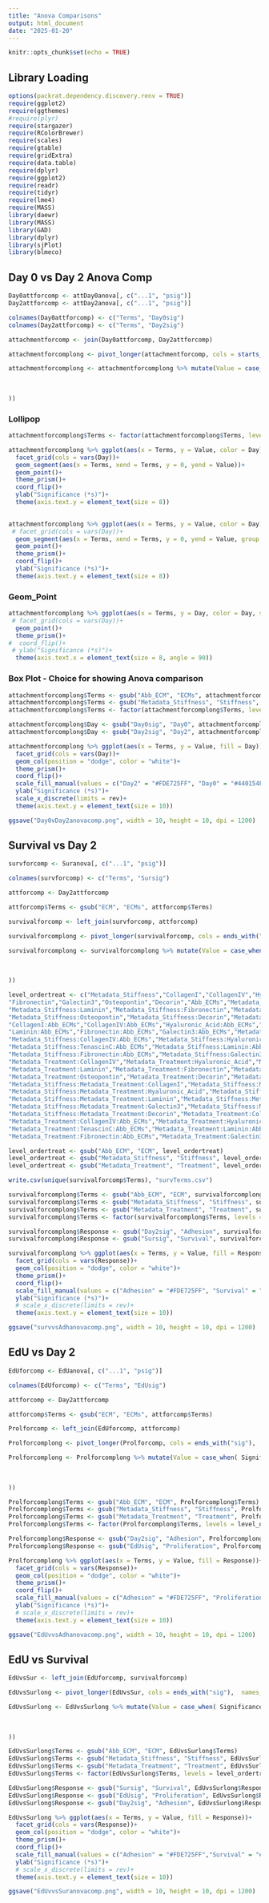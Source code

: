 ```yaml
---
title: "Anova Comparisons"
output: html_document
date: "2025-01-20"
---
```


```r
knitr::opts_chunk$set(echo = TRUE)
```

## Library Loading
```r
options(packrat.dependency.discovery.renv = TRUE)
require(ggplot2)
require(ggthemes)
#require(plyr)
require(stargazer)
require(RColorBrewer)
require(scales)
require(gtable)
require(gridExtra)
require(data.table)
require(dplyr)
require(ggplot2)
require(readr)
require(tidyr)
require(lme4)
require(MASS)
library(daewr)
library(MASS)
library(GAD)
library(dplyr)
library(sjPlot)
library(blmeco)
```
## Day 0 vs Day 2 Anova Comp
```r
Day0attforcomp <- attDay0anova[, c("...1", "psig")]
Day2attforcomp <- attDay2anova[, c("...1", "psig")]

colnames(Day0attforcomp) <- c("Terms", "Day0sig")
colnames(Day2attforcomp) <- c("Terms", "Day2sig")

attachmentforcomp <- join(Day0attforcomp, Day2attforcomp)
```

```r
attachmentforcomplong <- pivot_longer(attachmentforcomp, cols = starts_with("Day"),  names_to = "Day", values_to = "Significance")

attachmentforcomplong <- attachmentforcomplong %>% mutate(Value = case_when( Significance == NA ~ 0,
                                                                             Significance == "*" ~ 1,
                                                                             Significance == "**" ~ 2,
                                                                             Significance == "***" ~ 3
))
```
### Lollipop
```r
attachmentforcomplong$Terms <- factor(attachmentforcomplong$Terms, levels = unique(attachmentforcomplong$Terms))

attachmentforcomplong %>% ggplot(aes(x = Terms, y = Value, color = Day))+
  facet_grid(cols = vars(Day))+
  geom_segment(aes(x = Terms, xend = Terms, y = 0, yend = Value))+
  geom_point()+
  theme_prism()+
  coord_flip()+
  ylab("Significance (*s)")+
  theme(axis.text.y = element_text(size = 8))
  

attachmentforcomplong %>% ggplot(aes(x = Terms, y = Value, color = Day))+
 # facet_grid(cols = vars(Day))+
  geom_segment(aes(x = Terms, xend = Terms, y = 0, yend = Value, group = Day))+
  geom_point()+
  theme_prism()+
  coord_flip()+
  ylab("Significance (*s)")+
  theme(axis.text.y = element_text(size = 8))
```
### Geom_Point
```r
attachmentforcomplong %>% ggplot(aes(x = Terms, y = Day, color = Day, size = Value))+
 # facet_grid(cols = vars(Day))+
  geom_point()+
  theme_prism()+
#  coord_flip()+
 # ylab("Significance (*s)")+
  theme(axis.text.x = element_text(size = 8, angle = 90))
```
### Box Plot - Choice for showing Anova comparison
```r
attachmentforcomplong$Terms <- gsub("Abb_ECM", "ECMs", attachmentforcomplong$Terms)
attachmentforcomplong$Terms <- gsub("Metadata_Stiffness", "Stiffness", attachmentforcomplong$Terms)
attachmentforcomplong$Terms <- factor(attachmentforcomplong$Terms, levels = unique(attachmentforcomplong$Terms))

attachmentforcomplong$Day <- gsub("Day0sig", "Day0", attachmentforcomplong$Day)
attachmentforcomplong$Day <- gsub("Day2sig", "Day2", attachmentforcomplong$Day)
```

```r
attachmentforcomplong %>% ggplot(aes(x = Terms, y = Value, fill = Day))+
  facet_grid(cols = vars(Day))+
  geom_col(position = "dodge", color = "white")+
  theme_prism()+
  coord_flip()+
  scale_fill_manual(values = c("Day2" = "#FDE725FF", "Day0" = "#440154FF"))+
  ylab("Significance (*s)")+
  scale_x_discrete(limits = rev)+
  theme(axis.text.y = element_text(size = 10))

ggsave("Day0vDay2anovacomp.png", width = 10, height = 10, dpi = 1200)
```

## Survival vs Day 2
```r
survforcomp <- Suranova[, c("...1", "psig")]

colnames(survforcomp) <- c("Terms", "Sursig")

attforcomp <- Day2attforcomp

attforcomp$Terms <- gsub("ECM", "ECMs", attforcomp$Terms)

survivalforcomp <- left_join(survforcomp, attforcomp)
```

```r
survivalforcomplong <- pivot_longer(survivalforcomp, cols = ends_with("sig"),  names_to = "Response", values_to = "Significance")

survivalforcomplong <- survivalforcomplong %>% mutate(Value = case_when( Significance == NA ~ 0,
                                                                             Significance == "*" ~ 1,
                                                                             Significance == "**" ~ 2,
                                                                             Significance == "***" ~ 3
))

```

```r
level_ordertreat <- c("Metadata_Stiffness","CollagenI","CollagenIV","Hyaluronic_Acid","TenascinC","Laminin",
"Fibronectin","Galectin3","Osteopontin","Decorin","Abb_ECMs","Metadata_Stiffness:CollagenI", "Metadata_Stiffness:CollagenIV","Metadata_Stiffness:Hyaluronic_Acid", "Metadata_Stiffness:TenascinC",
"Metadata_Stiffness:Laminin","Metadata_Stiffness:Fibronectin","Metadata_Stiffness:Galectin3",
"Metadata_Stiffness:Osteopontin","Metadata_Stiffness:Decorin","Metadata_Stiffness:Abb_ECMs",
"CollagenI:Abb_ECMs","CollagenIV:Abb_ECMs","Hyaluronic_Acid:Abb_ECMs","TenascinC:Abb_ECMs",
"Laminin:Abb_ECMs","Fibronectin:Abb_ECMs","Galectin3:Abb_ECMs","Metadata_Stiffness:CollagenI:Abb_ECMs",
"Metadata_Stiffness:CollagenIV:Abb_ECMs","Metadata_Stiffness:Hyaluronic_Acid:Abb_ECMs",
"Metadata_Stiffness:TenascinC:Abb_ECMs","Metadata_Stiffness:Laminin:Abb_ECMs",
"Metadata_Stiffness:Fibronectin:Abb_ECMs","Metadata_Stiffness:Galectin3:Abb_ECMs", "Metadata_Treatment", "Metadata_Stiffness:Metadata_Treatment", "Metadata_Treatment:Abb_ECMs", "Metadata_Treatment:CollagenI",
"Metadata_Treatment:CollagenIV","Metadata_Treatment:Hyaluronic_Acid","Metadata_Treatment:TenascinC",
"Metadata_Treatment:Laminin","Metadata_Treatment:Fibronectin","Metadata_Treatment:Galectin3",
"Metadata_Treatment:Osteopontin","Metadata_Treatment:Decorin","Metadata_Stiffness:Metadata_Treatment:Abb_ECMs",
"Metadata_Stiffness:Metadata_Treatment:CollagenI","Metadata_Stiffness:Metadata_Treatment:CollagenIV",
"Metadata_Stiffness:Metadata_Treatment:Hyaluronic_Acid","Metadata_Stiffness:Metadata_Treatment:TenascinC",
"Metadata_Stiffness:Metadata_Treatment:Laminin","Metadata_Stiffness:Metadata_Treatment:Fibronectin",
"Metadata_Stiffness:Metadata_Treatment:Galectin3","Metadata_Stiffness:Metadata_Treatment:Osteopontin",
"Metadata_Stiffness:Metadata_Treatment:Decorin","Metadata_Treatment:CollagenI:Abb_ECMs",
"Metadata_Treatment:CollagenIV:Abb_ECMs","Metadata_Treatment:Hyaluronic_Acid:Abb_ECMs",
"Metadata_Treatment:TenascinC:Abb_ECMs","Metadata_Treatment:Laminin:Abb_ECMs",
"Metadata_Treatment:Fibronectin:Abb_ECMs","Metadata_Treatment:Galectin3:Abb_ECMs")

level_ordertreat <- gsub("Abb_ECM", "ECM", level_ordertreat)
level_ordertreat <- gsub("Metadata_Stiffness", "Stiffness", level_ordertreat)
level_ordertreat <- gsub("Metadata_Treatment", "Treatment", level_ordertreat)
```


```r
write.csv(unique(survivalforcomp$Terms), "survTerms.csv")
```

```r
survivalforcomplong$Terms <- gsub("Abb_ECM", "ECM", survivalforcomplong$Terms)
survivalforcomplong$Terms <- gsub("Metadata_Stiffness", "Stiffness", survivalforcomplong$Terms)
survivalforcomplong$Terms <- gsub("Metadata_Treatment", "Treatment", survivalforcomplong$Terms)
survivalforcomplong$Terms <- factor(survivalforcomplong$Terms, levels = level_ordertreat)

survivalforcomplong$Response <- gsub("Day2sig", "Adhesion", survivalforcomplong$Response)
survivalforcomplong$Response <- gsub("Sursig", "Survival", survivalforcomplong$Response)
```

```r
survivalforcomplong %>% ggplot(aes(x = Terms, y = Value, fill = Response))+
  facet_grid(cols = vars(Response))+
  geom_col(position = "dodge", color = "white")+
  theme_prism()+
  coord_flip()+
  scale_fill_manual(values = c("Adhesion" = "#FDE725FF", "Survival" = "#2A788Eff"))+
  ylab("Significance (*s)")+
  # scale_x_discrete(limits = rev)+
  theme(axis.text.y = element_text(size = 10))

ggsave("survvsAdhanovacomp.png", width = 10, height = 10, dpi = 1200)
```

## EdU vs Day 2
```r
EdUforcomp <- EdUanova[, c("...1", "psig")]

colnames(EdUforcomp) <- c("Terms", "EdUsig")

attforcomp <- Day2attforcomp

attforcomp$Terms <- gsub("ECM", "ECMs", attforcomp$Terms)

Prolforcomp <- left_join(EdUforcomp, attforcomp)
```

```r
Prolforcomplong <- pivot_longer(Prolforcomp, cols = ends_with("sig"),  names_to = "Response", values_to = "Significance")

Prolforcomplong <- Prolforcomplong %>% mutate(Value = case_when( Significance == NA ~ 0,
                                                                             Significance == "*" ~ 1,
                                                                             Significance == "**" ~ 2,
                                                                             Significance == "***" ~ 3
))

```

```r
Prolforcomplong$Terms <- gsub("Abb_ECM", "ECM", Prolforcomplong$Terms)
Prolforcomplong$Terms <- gsub("Metadata_Stiffness", "Stiffness", Prolforcomplong$Terms)
Prolforcomplong$Terms <- gsub("Metadata_Treatment", "Treatment", Prolforcomplong$Terms)
Prolforcomplong$Terms <- factor(Prolforcomplong$Terms, levels = level_ordertreat)

Prolforcomplong$Response <- gsub("Day2sig", "Adhesion", Prolforcomplong$Response)
Prolforcomplong$Response <- gsub("EdUsig", "Proliferation", Prolforcomplong$Response)
```

```r
Prolforcomplong %>% ggplot(aes(x = Terms, y = Value, fill = Response))+
  facet_grid(cols = vars(Response))+
  geom_col(position = "dodge", color = "white")+
  theme_prism()+
  coord_flip()+
  scale_fill_manual(values = c("Adhesion" = "#FDE725FF", "Proliferation" = "#7AD151ff"))+
  ylab("Significance (*s)")+
  # scale_x_discrete(limits = rev)+
  theme(axis.text.y = element_text(size = 10))

ggsave("EdUvvsAdhanovacomp.png", width = 10, height = 10, dpi = 1200)
```

## EdU vs Survival
```r
EdUvsSur <- left_join(EdUforcomp, survivalforcomp)
```
```r
EdUvsSurlong <- pivot_longer(EdUvsSur, cols = ends_with("sig"),  names_to = "Response", values_to = "Significance")

EdUvsSurlong <- EdUvsSurlong %>% mutate(Value = case_when( Significance == NA ~ 0,
                                                                             Significance == "*" ~ 1,
                                                                             Significance == "**" ~ 2,
                                                                             Significance == "***" ~ 3
))

```

```r
EdUvsSurlong$Terms <- gsub("Abb_ECM", "ECM", EdUvsSurlong$Terms)
EdUvsSurlong$Terms <- gsub("Metadata_Stiffness", "Stiffness", EdUvsSurlong$Terms)
EdUvsSurlong$Terms <- gsub("Metadata_Treatment", "Treatment", EdUvsSurlong$Terms)
EdUvsSurlong$Terms <- factor(EdUvsSurlong$Terms, levels = level_ordertreat)

EdUvsSurlong$Response <- gsub("Sursig", "Survival", EdUvsSurlong$Response)
EdUvsSurlong$Response <- gsub("EdUsig", "Proliferation", EdUvsSurlong$Response)
EdUvsSurlong$Response <- gsub("Day2sig", "Adhesion", EdUvsSurlong$Response)
```

```r
EdUvsSurlong %>% ggplot(aes(x = Terms, y = Value, fill = Response))+
  facet_grid(cols = vars(Response))+
  geom_col(position = "dodge", color = "white")+
  theme_prism()+
  coord_flip()+
  scale_fill_manual(values = c("Adhesion" = "#FDE725FF","Survival" = "#2A788Eff", "Proliferation" = "#7AD151ff"))+
  ylab("Significance (*s)")+
  # scale_x_discrete(limits = rev)+
  theme(axis.text.y = element_text(size = 10))

ggsave("EdUvvsSuranovacomp.png", width = 10, height = 10, dpi = 1200)
```
